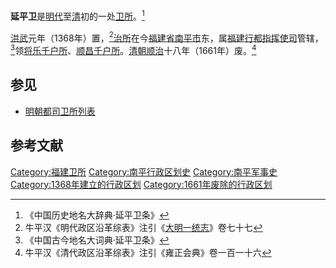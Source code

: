 '''延平卫'''是[[明代|明代]]至[[清朝|清]]初的一处[[卫所|卫所]]。<ref>《中国历史地名大辞典·延平卫条》</ref>

[[洪武|洪武]]元年（1368年）置，<ref>牛平汉《明代政区沿革综表》注引《[[大明一统志|大明一统志]]》卷七十七</ref>[[治所|治所]]在今[[福建省|福建省]][[南平市|南平市]]东，属[[福建行都指挥使司|福建行都指挥使司]]管辖，<ref>《中国古今地名大词典·延平卫条》</ref>领[[将乐千户所|将乐千户所]]、[[顺昌千户所|顺昌千户所]]。[[清朝|清朝]][[顺治|顺治]]十八年（1661年）废。<ref>牛平汉《清代政区沿革综表》注引《雍正会典》卷一百一十六</ref>

==参见==
*[[明朝都司卫所列表|明朝都司卫所列表]]

==参考文献==
{{Reflist}}

{{明代福建都指挥使司}}
{{福建行政区划小作品}}
[[Category:福建卫所|Category:福建卫所]]
[[Category:南平行政区划史|Category:南平行政区划史]]
[[Category:南平军事史|Category:南平军事史]]
[[Category:1368年建立的行政区划|Category:1368年建立的行政区划]]
[[Category:1661年废除的行政区划|Category:1661年废除的行政区划]]